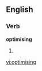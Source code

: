 ==English==

===Verb===
'''optimising'''

# {{present participle of|[[optimise]]}}

[[vi:optimising]]